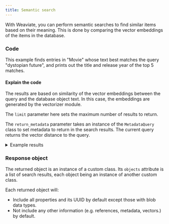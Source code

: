 ```yaml
---
title: Semantic search
---
```



With Weaviate, you can perform semantic searches to find similar items based on their meaning. This is done by comparing the vector embeddings of the items in the database.

### <i class="fa-solid fa-code"></i> Code

This example finds entries in "Movie" whose text best matches the query "dystopian future", and prints out the title and release year of the top 5 matches.

<FilteredTextBlock
  text={PyCode}
  startMarker="# MetadataSemanticSearch"
  endMarker="# END MetadataSemanticSearch"
  language="py"
/>

#### Explain the code

The results are based on similarity of the vector embeddings between the query and the database object text. In this case, the embeddings are generated by the vectorizer module.

The `limit` parameter here sets the maximum number of results to return.

The `return_metadata` parameter takes an instance of the `MetadataQuery` class to set metadata to return in the search results. The current query returns the vector distance to the query.

<details>
  <summary>Example results</summary>

```text
In Time 2011
Distance to query: 0.179

Gattaca 1997
Distance to query: 0.180

I, Robot 2004
Distance to query: 0.182

Mad Max: Fury Road 2015
Distance to query: 0.190

The Maze Runner 2014
Distance to query: 0.193
```

</details>

### <i class="fa-solid fa-chalkboard"></i> Response object

The returned object is an instance of a custom class. Its `objects` attribute is a list of search results, each object being an instance of another custom class.

Each returned object will:
- Include all properties and its UUID by default except those with blob data types.
- Not include any other information (e.g. references, metadata, vectors.) by default.



<GiscusDocComment />
